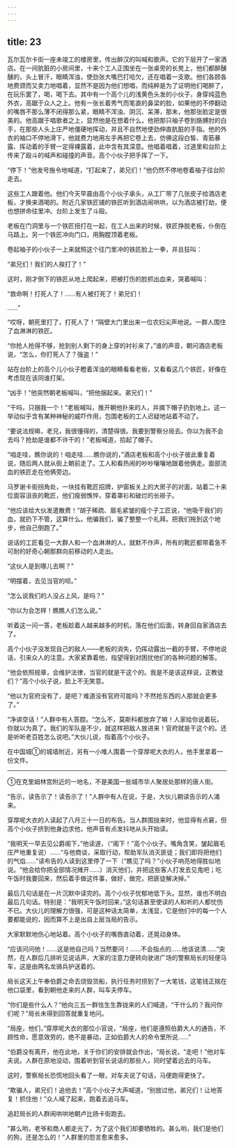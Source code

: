 ```yaml
---
---
---
```

title: 23
---





瓦尔瓦尔卡街一座未竣工的楼房里，传出醉汉的叫喊和歌声。它的下层开了一家酒店。在一间肮脏的小房间里，十来个工人正围坐在一张桌旁的长凳上，他们都醉醺醺的，头上冒汗，眼睛浑浊，使劲张大嘴巴打哈欠，还在唱着一支歌。他们各顾各地费颈而又卖力地唱着，显然不是因为他们想唱，而纯粹是为了证明他们喝醉了，在玩乐罢了，喝，喝下去。其中有一个高个儿的浅黄色头发的小伙子，身穿纯蓝色外衣，高踞于众人之上。他有一张长着秀气而笔直的鼻梁的脸，如果他的不停翻动的嘴唇不那么薄不闭得那么紧，眼睛不浑浊、阴沉、呆滞，那末，他那张脸定是很美的。他高踞于唱歌者之上，显然他是在想着什么，他把那只袖子卷到胳膊肘的白手，在那些人头上庄严地僵硬地挥动，并且不自然地使劲伸直肮脏的手指。他的外衣的袖口不停地滑下，他就费力地用左手再把它卷上去，仿佛这段白皙、青筋暴露、挥动着的手臂一定得裸露着，此中含有其深意。他唱着唱着，过道里和台阶上传来了殴斗的喊声和碰撞的声音。高个小伙子把手挥了一下。

“停下！”他发号施令地喊道，“打起来了，弟兄们！”他仍然不停地卷着袖子往台阶走去。

这些工人跟着他。他们今天早晨由高个小伙子承头，从工厂带了几张皮子给酒店老板，才换来酒喝的。附近几家铁匠铺的铁匠听到酒店闹哄哄，以为酒店被打劫，便也想拼命往里冲。台阶上发生了斗殴。

老板在门洞里与一个铁匠扭打在一起，在工人出来的时候，铁匠挣脱老板，仆倒在马路上。另一个铁匠冲向门口，用胸膛顶着老板。

卷起袖子的小伙子一上来就照这个往门里冲的铁匠脸上一拳，并且狂叫：

“弟兄们！我们的人挨打了！”

这时，刚才倒下的铁匠从地上爬起来，把被打伤的脸抓出血来，哭着喊叫：

“救命啊！打死人了！……有人被打死了！弟兄们！

……”

“哎呀，朝死里打了，打死人了！”隔壁大门里出来一位农妇尖声地说。一群人围住了血淋淋的铁匠。

“你抢人抢得不够，抢到别人剩下的身上穿的衬衫来了，”谁的声音，朝问酒店老板说，“怎么，你打死人了？强盗！”

站在台阶上的高个儿小伙子瞪着浑浊的眼睛看看老板，又看看这几个铁匠，好像在考虑现在该同谁打架。

“凶手！”他突然朝老板喊叫，“把他捆起来。弟兄们！”

“干吗，只捆我一个！”老板喊叫，推开朝他扑来的人，并摘下帽子扔到地上。这一举动似乎含有某种神秘的威吓作用，包围老板的工人迟疑地站着不动了。

“要说法规嘛，老兄，我很懂得的，清楚得很。我要到警察分局去。你以为我不会去吗？抢劫是谁都不许干的！”老板喊道，拾起了帽子。

“咱走哇，瞧你说的！咱走哇……瞧你说的，”酒店老板和高个小伙子彼此重复着说，随后两人就从街上朝前走了。工人和看热闹的吵吵嚷嚷地跟着他俩走。面部流血的铁匠走在他俩旁边。

马罗谢卡街拐角处，一块挂有靴匠招牌，护窗板关上的大房子的对面，站着二十来位面容沮丧的靴匠，他们瘦弱憔悴，穿着罩衫和破烂的长褂子。

“他应该给大伙发遣散费！”胡子稀疏、眉毛紧皱的瘦个子工匠说，“他吸干我们的血，就扔下不管，这算什么。他骗我们，骗了整整一个礼拜。把我们拖到这个地步，他自己倒跑了。”

说话的工匠看见一大群人和一个血淋淋的人，就默不作声，所有的靴匠都带着急不可耐的好奇心朝那群向前移动的人走出。

“这伙人是到哪儿去啊？”

“明摆着，去见当官的呗。”

“怎么说我们的人没占上风，是吗？”

“你以为会怎样！瞧瞧人们怎么说。”

听着这一问一答，老板趁着人越来越多的时机，落在他们后面，转身回自家酒店去了。

高个小伙子没发现自己的敌人——老板的消失，仍挥动露出一截的手臂，不停地说话，引来众人的注意。大家紧靠着他，指望得到对困扰他们的各种问题的解答。

“他会依照规章，会维护法律，当官的就是干这个的。我是不是该这样说，正教徒们？”高个小伙子说，脸上不无笑意。

“他以为官府没有了，是吧？难道没有官府可能吗？不然抢东西的人那就会更多了。”

“净讲空话！”人群中有人答腔。“怎么不，莫斯科都放弃了嘛！人家给你说着玩，你就以为真了。我们的军队是不少，就这样把敌人放进来！官府就是干这个的。还是听听老百姓怎么说吧。”大伙儿说，指着高个小伙子。

在中国城①的城墙附近，另有一小堆人围着一个穿厚呢大衣的人，他手里拿着一份文件。

--------

①在克里姆林宫附近的一地名，不是美国一些城市华人聚居处那样的唐人街。

“告示，读告示了！读告示了！”人群中有人在说，于是，大伙儿朝读告示的人涌来。

穿厚呢大衣的人读起了八月三十一日的布告。当人群围拢来时，他显得有点窘，但高个小伙子挤到他身边求他，他声音有点发抖地从头开始读。

“我明天一早去见公爵阁下，”他读道，（“阁下！”高个小伙子。嘴角含笑，皱起眉毛庄严地重复说）……“与他商谈，采取行动，帮助军队消灭匪徒；我们即将把他们的气焰……”读布告的人读到这里停了一下（“瞧见了吗？”小伙子响亮地得胜似地说。“他会给你把全部情况摊开……）消灭他们，并把这些客人打发去见鬼吧；吃午饭时我要回来，然后着手做这件事，做好，做完，把匪徒解决掉。”

最后几句话是在一片沉默中读完的。高个小伙子忧郁地低下头。显然，谁也不明白最后几句话。特别是：“我明天午饭时回来，”这句话甚至使读的人和听的人都忧伤不已。大伙儿的理解力很强，可是这种话太简单，太浅显，它是他们中的每一个人要都能说的，因而算不上是出自上层当局的告示。

大家默默地伤心地站着。高个小伙子的嘴唇直动着，还晃动身体。

“应该问问他！……这是他自己吗？当然要问！……不会指点的……他该说清……”突然，在人群后几排听见说话声，大家的注意力便转向驶进广场的警察局长的轻便马车，这是由两名龙骑兵护送着的。

局长这天上午奉伯爵之命去烧毁货船，执行任务时捞到了一大笔钱，这笔钱正揣在他口袋里，看到朝他走来的人群，叫车夫停车。

“你们是些什么人？”他向三五一群怯生生靠拢来的人们喊道，“干什么的？我问你们呢？”局长未得到回答就重复地问。

“局座，他们，”穿厚呢大衣的那位小官说，“局座，他们是遵照伯爵大人的通告，不顾性命，愿意效劳的，绝不是暴动，正如伯爵大人的命令里所说……”

“伯爵没有离开，他在此地，关于你们的安排就会作出，“局长说，“走吧！”他对车夫说。人群在原地没动，围着听到官长说话的那些人，同时望着远去的马车。

这时，警察局长恐慌地回头看了一眼，对车夫说了句话，马便跑得更快了。

“欺骗人，弟兄们！追他去！”高个小伙子大声喊道，“别放过他，弟兄们！让地答复！抓住他！”众人喊了起来，跑着去追马车。

追赶局长的人群闹哄哄地朝卢比扬卡街跑去。

“甚么哟，老爷和商人都走光了，为了这个我们却要牺牲的。甚么哟，我们是他们的狗，还是怎么的！”人群里的怨言愈来愈多。